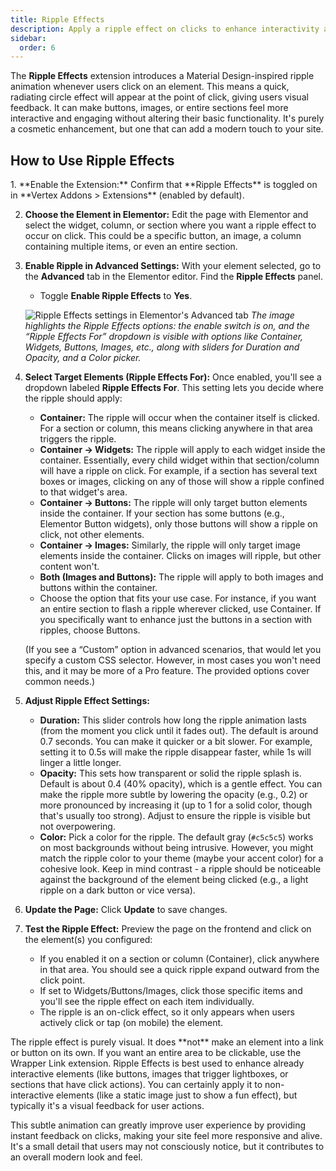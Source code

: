 ```yaml
---
title: Ripple Effects
description: Apply a ripple effect on clicks to enhance interactivity and give a modern, dynamic feel.
sidebar:
  order: 6
---
```



The **Ripple Effects** extension introduces a Material Design-inspired ripple animation whenever users click on an element. This means a quick, radiating circle effect will appear at the point of click, giving users visual feedback. It can make buttons, images, or entire sections feel more interactive and engaging without altering their basic functionality. It's purely a cosmetic enhancement, but one that can add a modern touch to your site.

## How to Use Ripple Effects

<Steps>
1. **Enable the Extension:** Confirm that **Ripple Effects** is toggled on in **Vertex Addons > Extensions** (enabled by default).

2. **Choose the Element in Elementor:** Edit the page with Elementor and select the widget, column, or section where you want a ripple effect to occur on click. This could be a specific button, an image, a column containing multiple items, or even an entire section.

3. **Enable Ripple in Advanced Settings:** With your element selected, go to the **Advanced** tab in the Elementor editor. Find the **Ripple Effects** panel.
   - Toggle **Enable Ripple Effects** to **Yes**.

   ![Ripple Effects settings in Elementor's Advanced tab](https://cdn.webilia.com/u/d/2025/08/vertex-ripple-effects.png)
   *The image highlights the Ripple Effects options: the enable switch is on, and the “Ripple Effects For” dropdown is visible with options like Container, Widgets, Buttons, Images, etc., along with sliders for Duration and Opacity, and a Color picker.* 

4. **Select Target Elements (Ripple Effects For):** Once enabled, you'll see a dropdown labeled **Ripple Effects For**. This setting lets you decide where the ripple should apply:
   - **Container:** The ripple will occur when the container itself is clicked. For a section or column, this means clicking anywhere in that area triggers the ripple.
   - **Container -> Widgets:** The ripple will apply to each widget inside the container. Essentially, every child widget within that section/column will have a ripple on click. For example, if a section has several text boxes or images, clicking on any of those will show a ripple confined to that widget's area.
   - **Container -> Buttons:** The ripple will only target button elements inside the container. If your section has some buttons (e.g., Elementor Button widgets), only those buttons will show a ripple on click, not other elements.
   - **Container -> Images:** Similarly, the ripple will only target image elements inside the container. Clicks on images will ripple, but other content won't.
   - **Both (Images and Buttons):** The ripple will apply to both images and buttons within the container.
   - Choose the option that fits your use case. For instance, if you want an entire section to flash a ripple wherever clicked, use Container. If you specifically want to enhance just the buttons in a section with ripples, choose Buttons.

   (If you see a “Custom” option in advanced scenarios, that would let you specify a custom CSS selector. However, in most cases you won't need this, and it may be more of a Pro feature. The provided options cover common needs.)

5. **Adjust Ripple Effect Settings:**
   - **Duration:** This slider controls how long the ripple animation lasts (from the moment you click until it fades out). The default is around 0.7 seconds. You can make it quicker or a bit slower. For example, setting it to 0.5s will make the ripple disappear faster, while 1s will linger a little longer.
   - **Opacity:** This sets how transparent or solid the ripple splash is. Default is about 0.4 (40% opacity), which is a gentle effect. You can make the ripple more subtle by lowering the opacity (e.g., 0.2) or more pronounced by increasing it (up to 1 for a solid color, though that's usually too strong). Adjust to ensure the ripple is visible but not overpowering.
   - **Color:** Pick a color for the ripple. The default gray (`#c5c5c5`) works on most backgrounds without being intrusive. However, you might match the ripple color to your theme (maybe your accent color) for a cohesive look. Keep in mind contrast - a ripple should be noticeable against the background of the element being clicked (e.g., a light ripple on a dark button or vice versa).

6. **Update the Page:** Click **Update** to save changes.

7. **Test the Ripple Effect:** Preview the page on the frontend and click on the element(s) you configured:
   - If you enabled it on a section or column (Container), click anywhere in that area. You should see a quick ripple expand outward from the click point.
   - If set to Widgets/Buttons/Images, click those specific items and you'll see the ripple effect on each item individually.
   - The ripple is an on-click effect, so it only appears when users actively click or tap (on mobile) the element.
</Steps>

<Aside type="note">
The ripple effect is purely visual. It does **not** make an element into a link or button on its own. If you want an entire area to be clickable, use the Wrapper Link extension. Ripple Effects is best used to enhance already interactive elements (like buttons, images that trigger lightboxes, or sections that have click actions). You can certainly apply it to non-interactive elements (like a static image just to show a fun effect), but typically it's a visual feedback for user actions.
</Aside>

This subtle animation can greatly improve user experience by providing instant feedback on clicks, making your site feel more responsive and alive. It's a small detail that users may not consciously notice, but it contributes to an overall modern look and feel.
